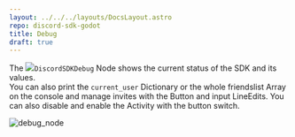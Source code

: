 ```yaml
---
layout: ../../../layouts/DocsLayout.astro
repo: discord-sdk-godot
title: Debug
draft: true
---
```

The ![](https://raw.githubusercontent.com/vaporvee/discord-sdk-godot/main/project/addons/discord-sdk-gd/Debug.svg)`DiscordSDKDebug` Node shows the current status of the SDK and its values.<br/>
You can also print the `current_user` Dictionary or the whole friendslist Array on the console and manage invites with the Button and input LineEdits. You can also disable and enable the Activity with the button switch.


![debug_node](https://github.com/vaporvee/discord-sdk-godot/assets/80621863/d0048066-ef68-4900-8e38-4638d2236d16)
